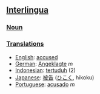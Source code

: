 ==[[Interlingua]]==
===[[Noun]]===
===[[Translations]]===

*[[English]]: [[accused]]
*[[German]]: [[Angeklagte]] ''m''
*[[Indonesian]]: [[tertuduh]] (2)
*[[Japanese]]: [[被告]] ([[ひこく]], hikoku)
*[[Portuguese]]: [[acusado]] ''m''
